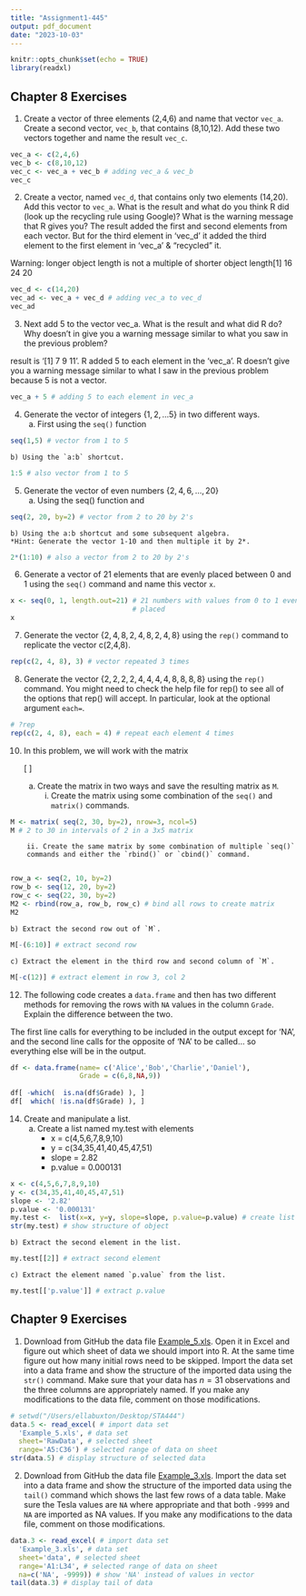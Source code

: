 ```yaml
---
title: "Assignment1-445"
output: pdf_document
date: "2023-10-03"
---
```


```r
knitr::opts_chunk$set(echo = TRUE)
library(readxl)
```

## Chapter 8 Exercises  {#Exercises_DataStructures}
1. Create a vector of three elements (2,4,6) and name that vector `vec_a`. 
Create a second vector, `vec_b`, that contains (8,10,12). Add these two vectors
together and name the result `vec_c`.

```r
vec_a <- c(2,4,6)
vec_b <- c(8,10,12)
vec_c <- vec_a + vec_b # adding vec_a & vec_b
vec_c
```

2. Create a vector, named `vec_d`, that contains only two elements (14,20). Add
this vector to `vec_a`. What is the result and what do you think R did (look up
the recycling rule using Google)? What is the warning message that R gives you?
The result added the first and second elements from each vector. But for the 
third element in 'vec_d' it added the third element to the first element in 
'vec_a' & "recycled" it.

Warning: longer object length is not a multiple of shorter object 
length[1] 16 24 20

```r
vec_d <- c(14,20)
vec_ad <- vec_a + vec_d # adding vec_a to vec_d
vec_ad
```

3. Next add 5 to the vector vec_a. What is the result and what did R do? Why 
doesn't in give you a warning message similar to what you saw in the previous 
problem?

result is '[1]  7  9 11'. R added 5 to each element in the 'vec_a'. R doesn't 
give you a warning message similar to what I saw in the previous problem 
because 5 is not a vector.

```r
vec_a + 5 # adding 5 to each element in vec_a
```

4. Generate the vector of integers $\left\{ 1,2,\dots5\right\}$ in two 
different ways. 
    a) First using the `seq()` function 
    
```r
seq(1,5) # vector from 1 to 5
```
    
    b) Using the `a:b` shortcut.

```r
1:5 # also vector from 1 to 5
```

5. Generate the vector of even numbers $\left\{ 2,4,6,\dots,20\right\}$ 
    a) Using the seq() function and 
    
```r
seq(2, 20, by=2) # vector from 2 to 20 by 2's
```
    
    b) Using the a:b shortcut and some subsequent algebra. 
    *Hint: Generate the vector 1-10 and then multiple it by 2*.

```r
2*(1:10) # also a vector from 2 to 20 by 2's
```

6. Generate a vector of 21 elements that are evenly placed between 0 and 1 
using the `seq()` command and name this vector `x`. 

```r
x <- seq(0, 1, length.out=21) # 21 numbers with values from 0 to 1 evenly
                              # placed
x
```

7. Generate the vector $\left\{ 2,4,8,2,4,8,2,4,8\right\}$ 
  using the `rep()` command to replicate the vector c(2,4,8).

```r
rep(c(2, 4, 8), 3) # vector repeated 3 times
```

8. Generate the vector $\left\{ 2,2,2,2,4,4,4,4,8,8,8,8\right\}$
  using the `rep()` command. You might need to check the help file for rep() to
  see all of the options that rep() will accept. In particular, look at the 
  optional argument `each=`.
  
```r
# ?rep
rep(c(2, 4, 8), each = 4) # repeat each element 4 times
```

10. In this problem, we will work with the matrix 

    \[ \left[\begin{array}{ccccc}
    2 & 4 & 6 & 8 & 10\\
    12 & 14 & 16 & 18 & 20\\
    22 & 24 & 26 & 28 & 30
    \end{array}\right]\]
    
    a) Create the matrix in two ways and save the resulting matrix as `M`.
        i. Create the matrix using some combination of the `seq()` and 
        `matrix()` commands.
        
```r
M <- matrix( seq(2, 30, by=2), nrow=3, ncol=5) 
M # 2 to 30 in intervals of 2 in a 3x5 matrix
```
        
        ii. Create the same matrix by some combination of multiple `seq()` 
        commands and either the `rbind()` or `cbind()` command. 
        
```r
row_a <- seq(2, 10, by=2)
row_b <- seq(12, 20, by=2)
row_c <- seq(22, 30, by=2)
M2 <- rbind(row_a, row_b, row_c) # bind all rows to create matrix
M2
```

    b) Extract the second row out of `M`.
    
```r
M[-(6:10)] # extract second row
```
    
    c) Extract the element in the third row and second column of `M`.

```r
M[-c(12)] # extract element in row 3, col 2
```

12. The following code creates a `data.frame` and then has two different 
methods for removing the rows with `NA` values in the column `Grade`. Explain 
the difference between the two.

The first line calls for everything to be included in the output except for 
'NA', and the second line calls for the opposite of 'NA' to be called... so 
everything else will be in the output.

```r
df <- data.frame(name= c('Alice','Bob','Charlie','Daniel'),
                 Grade = c(6,8,NA,9))
    
df[ -which(  is.na(df$Grade) ), ]
df[  which( !is.na(df$Grade) ), ]
```

14. Create and manipulate a list.
    a) Create a list named my.test with elements
        + x = c(4,5,6,7,8,9,10)
        + y = c(34,35,41,40,45,47,51)
        + slope = 2.82
        + p.value = 0.000131
        
```r
x <- c(4,5,6,7,8,9,10)
y <- c(34,35,41,40,45,47,51)
slope <- '2.82'
p.value <- '0.000131'
my.test <-  list(x=x, y=y, slope=slope, p.value=p.value) # create list
str(my.test) # show structure of object
```
        
    b) Extract the second element in the list.
    
```r
my.test[[2]] # extract second element
```

    c) Extract the element named `p.value` from the list.

```r
my.test[['p.value']] # extract p.value
```

## Chapter 9 Exercises  {#Exercises_DataImport}

1.  Download from GitHub the data file 
    [Example_5.xls](https://github.com/dereksonderegger/444/raw/master/data-raw/Example_5.xls). 
    Open it in Excel and figure out which sheet of data we should import into 
    R. At the same time figure out how many initial rows need to be skipped. 
    Import the data set into a data frame and show the structure of the 
    imported data using the `str()` command. Make sure that your data has 
    $n=31$ observations and the three columns are appropriately named. If you 
    make any modifications to the data file, comment on those modifications.

```r
# setwd("/Users/ellabuxton/Desktop/STA444")
data.5 <- read_excel( # import data set
  'Example_5.xls', # data set
  sheet='RawData', # selected sheet
  range='A5:C36') # selected range of data on sheet
str(data.5) # display structure of selected data
```

2.  Download from GitHub the data file 
    [Example_3.xls](https://github.com/dereksonderegger/444/raw/master/data-raw/Example_3.xls). 
    Import the data set into a data frame and show the structure of the 
    imported data using the `tail()` command which shows the last few rows of a
    data table. Make sure the Tesla values are `NA` where appropriate and that 
    both `-9999` and `NA` are imported as NA values. If you make any 
    modifications to the data file, comment on those modifications.

```r
data.3 <- read_excel( # import data set
  'Example_3.xls', # data set
  sheet='data', # selected sheet
  range='A1:L34', # selected range of data on sheet
  na=c('NA', -9999)) # show 'NA' instead of values in vector
tail(data.3) # display tail of data
```








